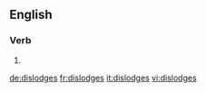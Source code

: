 ==English==

===Verb===
{{head|en}}

# {{en-third-person singular of|dislodge}}

[[de:dislodges]]
[[fr:dislodges]]
[[it:dislodges]]
[[vi:dislodges]]